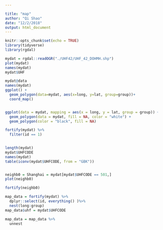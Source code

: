```yaml
---

title: "map"
author: "Qi Shao"
date: "12/2/2018"
output: html_document
---
```


```r
knitr::opts_chunk$set(echo = TRUE)
library(tidyverse)
library(rgdal)
```

```r
mydat = rgdal::readOGR("./UHF42/UHF_42_DOHMH.shp")
plot(mydat)
names(mydat)
mydat$UHF

mydat@data
names(mydat)
ggplot() +
  geom_polygon(data=mydat, aes(x=long, y=lat, group=group))+
  coord_map()


ggplot(data = mydat, mapping = aes(x = long, y = lat, group = group)) + 
  geom_polygon(data = mydat, fill = NA, color = "white") +
  geom_polygon(color = "black", fill = NA) 

fortify(mydat) %>% 
  filter(id == 1)
  

length(mydat)
mydat$UHFCODE
names(mydat)
table(iconv(mydat$UHFCODE, from = "GBK"))


neighb0 = Shanghai = mydat[mydat$UHFCODE == 501,]
plot(neighb0)

fortify(neighb0)

map_data = fortify(mydat) %>%
  dplyr::select(id, everything() )%>%
  nest(long:group)
map_data$uhf = mydat$UHFCODE

map_data = map_data %>%
  unnest
```


